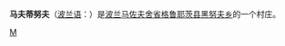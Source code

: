 {{Infobox Settlement
| name = 马尔蒂努夫<br/>Martynów
| image_skyline = 
| imagesize = 
| image_caption = 
| image_flag = 
| image_shield = 
| pushpin_map = 
| pushpin_label_position = bottom
| subdivision_type = 国家
| subdivision_name = {{POL}}
| subdivision_type1 = [[波兰行政区划|省]]
| subdivision_name1 = [[马佐夫舍省|马佐夫舍省]]
| subdivision_type2 = [[波兰行政区划|县]]
| subdivision_name2 =  [[格鲁耶茨县|格鲁耶茨县]]
| subdivision_type3 = [[波兰行政区划|乡]]
| subdivision_name3 = [[黑努夫乡|黑努夫乡]]
| elevation_m = 
| elevation_ft = 
| area_total_km2 = 
| population_as_of = 
| population_total = 
| population_density_km2 = 
| timezone = 
| utc_offset = 
| timezone_DST = 
| utc_offset_DST = 
| latd = 
| latm = 
| lats = 
| latNS = 
| longd = 
| longm = 
| longs = 
| longEW = 
| website =  
}}
'''马夫蒂努夫'''（[[波兰语|波兰语]]：'''{{lang|pl|Martynów}}'''）是[[波兰|波兰]][[马佐夫舍省|马佐夫舍省]][[格鲁耶茨县|格鲁耶茨县]][[黑努夫乡|黑努夫乡]]的一个村庄。

{{Poland-stub}}

[[Category:马佐夫舍省城市|M]]